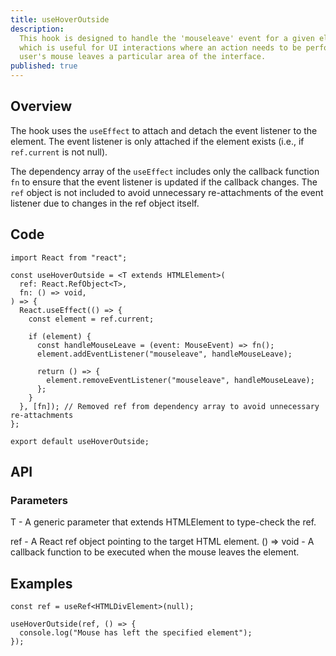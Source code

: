 ```yaml
---
title: useHoverOutside
description:
  This hook is designed to handle the 'mouseleave' event for a given element,
  which is useful for UI interactions where an action needs to be performed once the
  user's mouse leaves a particular area of the interface.
published: true
---
```


## Overview

The hook uses the `useEffect` to attach and detach the event listener to the element. The event listener
is only attached if the element exists (i.e., if `ref.current` is not null).

The dependency array of the `useEffect` includes only the callback function `fn` to ensure that the event listener
is updated if the callback changes. The `ref` object is not included to avoid unnecessary re-attachments of the
event listener due to changes in the ref object itself.

## Code

```tsx
import React from "react";

const useHoverOutside = <T extends HTMLElement>(
  ref: React.RefObject<T>,
  fn: () => void,
) => {
  React.useEffect(() => {
    const element = ref.current;

    if (element) {
      const handleMouseLeave = (event: MouseEvent) => fn();
      element.addEventListener("mouseleave", handleMouseLeave);

      return () => {
        element.removeEventListener("mouseleave", handleMouseLeave);
      };
    }
  }, [fn]); // Removed ref from dependency array to avoid unnecessary re-attachments
};

export default useHoverOutside;
```

## API

### Parameters

T - A generic parameter that extends HTMLElement to type-check the ref.

ref - A React ref object pointing to the target HTML element.
() => void - A callback function to be executed when the mouse leaves the element.

## Examples

```tsx
const ref = useRef<HTMLDivElement>(null);

useHoverOutside(ref, () => {
  console.log("Mouse has left the specified element");
});
```

